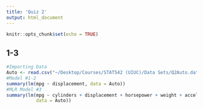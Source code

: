 ```yaml
---
title: 'Quiz 2'
output: html_document
---
```


```r
knitr::opts_chunk$set(echo = TRUE)
```

## 1-3

```r
#Importing Data
Auto <- read.csv("~/Desktop/Courses/STAT542 (UIUC)/Data Sets/Q2Auto.data", sep="", stringsAsFactors=TRUE)
#Model #1-2
summary(lm(mpg ~ displacement, data = Auto))
#MLR Model #3
summary(lm(mpg ~ cylinders + displacement + horsepower + weight + acceleration + year + origin,
           data = Auto))
```
